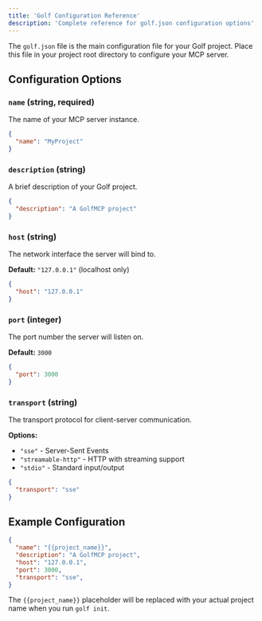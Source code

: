 ```yaml
---
title: 'Golf Configuration Reference'
description: 'Complete reference for golf.json configuration options'
---
```


The `golf.json` file is the main configuration file for your Golf project. Place this file in your project root directory to configure your MCP server.

## Configuration Options

### `name` (string, required)
The name of your MCP server instance.

```json
{
  "name": "MyProject"
}
```

### `description` (string)
A brief description of your Golf project.

```json
{
  "description": "A GolfMCP project"
}
```

### `host` (string)
The network interface the server will bind to.

**Default:** `"127.0.0.1"` (localhost only)

```json
{
  "host": "127.0.0.1"
}
```

### `port` (integer)
The port number the server will listen on.

**Default:** `3000`

```json
{
  "port": 3000
}
```

### `transport` (string)
The transport protocol for client-server communication.

**Options:**
- `"sse"` - Server-Sent Events
- `"streamable-http"` - HTTP with streaming support
- `"stdio"` - Standard input/output

```json
{
  "transport": "sse"
}
```

## Example Configuration

```json
{
  "name": "{{project_name}}",
  "description": "A GolfMCP project",
  "host": "127.0.0.1",
  "port": 3000,
  "transport": "sse",
}
```

The `{{project_name}}` placeholder will be replaced with your actual project name when you run `golf init`. 